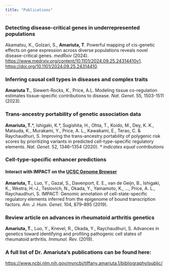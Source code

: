 ```yaml
---
title: "Publications"
---
```


### Detecting disease-critical genes in underrepresented populations

Akamatsu, K., Golzari, S., **Amariuta, T**. Powerful mapping of cis-genetic effects on gene expression across diverse populations reveals novel disease-critical genes. *medRxiv* (2024). [https://www.medrxiv.org/content/10.1101/2024.09.25.24314410v1](https://www.medrxiv.org/content/10.1101/2024.09.25.24314410v1). [https://doi.org/10.1101/2024.09.25.24314410](https://doi.org/10.1101/2024.09.25.24314410).

### Inferring causal cell types in diseases and complex traits

**Amariuta T.**, Siewert-Rocks, K., Price, A.L. Modeling tissue co-regulation estimates tissue-specific contributions to disease. *Nat. Genet*. 55, 1503-1511 (2023). 

### Trans-ancestry portability of genetic association data

**Amariuta, T.**\*, Ishigaki, K.\*, Sugishita, H., Ohta, T., Koido, M., Dey, K. K., Matsuda, K., Murakami, Y., Price, A. L., Kawakami, E., Terao, C. & Raychaudhuri, S. Improving the trans-ancestry portability of polygenic risk scores by prioritizing variants in predicted cell-type-specific regulatory elements. *Nat. Genet*. 52, 1346–1354 (2020). *\* indicates equal contributions*

### Cell-type-specific enhancer predictions

#### Interact with IMPACT on the [UCSC Genome Browser](https://www.amariutalab.org/genomebrowser)

**Amariuta, T.**, Luo, Y., Gazal, S., Davenport, E. E., van de Geijn, B., Ishigaki, K., Westra, H.-J., Teslovich, N., Okada, Y., Yamamoto, K., …, Price, A. L., Raychaudhuri, S. IMPACT: Genomic annotation of cell-state-specific regulatory elements inferred from the epigenome of bound transcription factors. *Am. J. Hum. Genet*. 104, 879–895 (2019).

### Review article on advances in rheumatoid arthritis genetics

**Amariuta, T.**, Luo, Y., Knevel, R., Okada, Y., Raychaudhuri, S. Advances in genetics toward identifying and profiling pathogenic cell states of rheumatoid arthritis. *Immunol. Rev.* (2019).

### A full list of Dr. Amariuta's publications can be found here:

[https://www.ncbi.nlm.nih.gov/myncbi/tiffany.amariuta.1/bibliography/public/](https://www.ncbi.nlm.nih.gov/myncbi/tiffany.amariuta.1/bibliography/public/)
